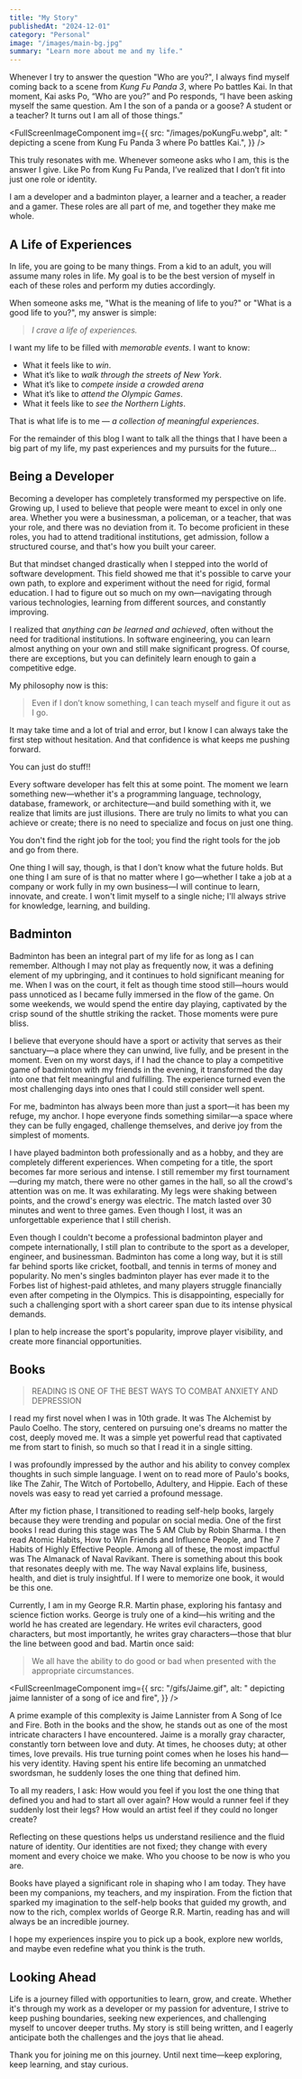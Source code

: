 ```yaml
---
title: "My Story"
publishedAt: "2024-12-01"
category: "Personal"
image: "/images/main-bg.jpg"
summary: "Learn more about me and my life."
---
```


Whenever I try to answer the question "Who are you?", I always find myself coming back to a scene from _Kung Fu Panda 3_, where Po battles Kai. In that moment, Kai asks Po, “Who are you?” and Po responds, “I have been asking myself the same question. Am I the son of a panda or a goose? A student or a teacher? It turns out I am all of those things.”

<FullScreenImageComponent
  img={{
    src: "/images/poKungFu.webp",
    alt: " depicting a scene from Kung Fu Panda 3 where Po battles Kai.",
  }}
/>

This truly resonates with me. Whenever someone asks who I am, this is the answer I give. Like Po from Kung Fu Panda, I’ve realized that I don’t fit into just one role or identity.

I am a developer and a badminton player, a learner and a teacher, a reader and a gamer. These roles are all part of me, and together they make me whole.

## A Life of Experiences

In life, you are going to be many things. From a kid to an adult, you will assume many roles in life. My goal is to be the best version of myself in each of these roles and perform my duties accordingly.

When someone asks me, "What is the meaning of life to you?" or "What is a good life to you?", my answer is simple:

> _I crave a life of experiences._

I want my life to be filled with _memorable events_. I want to know:

- What it feels like to _win_.
- What it’s like to _walk through the streets of New York_.
- What it’s like to _compete inside a crowded arena_
- What it’s like to _attend the Olympic Games_.
- What it feels like to _see the Northern Lights_.

That is what life is to me — _a collection of meaningful experiences_.

For the remainder of this blog I want to talk all the things that I have been a big part of my life, my past experiences and my pursuits for the future...

## Being a Developer

Becoming a developer has completely transformed my perspective on life. Growing up, I used to believe that people were meant to excel in only one area. Whether you were a businessman, a policeman, or a teacher, that was your role, and there was no deviation from it. To become proficient in these roles, you had to attend traditional institutions, get admission, follow a structured course, and that's how you built your career.

But that mindset changed drastically when I stepped into the world of software development. This field showed me that it's possible to carve your own path, to explore and experiment without the need for rigid, formal education. I had to figure out so much on my own—navigating through various technologies, learning from different sources, and constantly improving.

I realized that _anything can be learned and achieved_, often without the need for traditional institutions. In software engineering, you can learn almost anything on your own and still make significant progress. Of course, there are exceptions, but you can definitely learn enough to gain a competitive edge.

My philosophy now is this:

> Even if I don’t know something, I can teach myself and figure it out as I go.

It may take time and a lot of trial and error, but I know I can always take the first step without hesitation. And that confidence is what keeps me pushing forward.

You can just do stuff!!

Every software developer has felt this at some point. The moment we learn something new—whether it's a programming language, technology, database, framework, or architecture—and build something with it, we realize that limits are just illusions. There are truly no limits to what you can achieve or create; there is no need to specialize and focus on just one thing.

You don't find the right job for the tool; you find the right tools for the job and go from there.

One thing I will say, though, is that I don't know what the future holds. But one thing I am sure of is that no matter where I go—whether I take a job at a company or work fully in my own business—I will continue to learn, innovate, and create. I won't limit myself to a single niche; I'll always strive for knowledge, learning, and building.

## Badminton

<StaticTweet id="1698275115807719479" />

Badminton has been an integral part of my life for as long as I can remember. Although I may not play as frequently now, it was a defining element of my upbringing, and it continues to hold significant meaning for me. When I was on the court, it felt as though time stood still—hours would pass unnoticed as I became fully immersed in the flow of the game. On some weekends, we would spend the entire day playing, captivated by the crisp sound of the shuttle striking the racket. Those moments were pure bliss.

I believe that everyone should have a sport or activity that serves as their sanctuary—a place where they can unwind, live fully, and be present in the moment. Even on my worst days, if I had the chance to play a competitive game of badminton with my friends in the evening, it transformed the day into one that felt meaningful and fulfilling. The experience turned even the most challenging days into ones that I could still consider well spent.

For me, badminton has always been more than just a sport—it has been my refuge, my anchor. I hope everyone finds something similar—a space where they can be fully engaged, challenge themselves, and derive joy from the simplest of moments.

I have played badminton both professionally and as a hobby, and they are completely different experiences. When competing for a title, the sport becomes far more serious and intense. I still remember my first tournament—during my match, there were no other games in the hall, so all the crowd's attention was on me. It was exhilarating. My legs were shaking between points, and the crowd's energy was electric. The match lasted over 30 minutes and went to three games. Even though I lost, it was an unforgettable experience that I still cherish.

Even though I couldn't become a professional badminton player and compete internationally, I still plan to contribute to the sport as a developer, engineer, and businessman. Badminton has come a long way, but it is still far behind sports like cricket, football, and tennis in terms of money and popularity. No men's singles badminton player has ever made it to the Forbes list of highest-paid athletes, and many players struggle financially even after competing in the Olympics. This is disappointing, especially for such a challenging sport with a short career span due to its intense physical demands.

I plan to help increase the sport's popularity, improve player visibility, and create more financial opportunities.

## Books

> READING IS ONE OF THE BEST WAYS TO COMBAT ANXIETY AND DEPRESSION

I read my first novel when I was in 10th grade. It was The Alchemist by Paulo Coelho. The story, centered on pursuing one's dreams no matter the cost, deeply moved me. It was a simple yet powerful read that captivated me from start to finish, so much so that I read it in a single sitting.

I was profoundly impressed by the author and his ability to convey complex thoughts in such simple language. I went on to read more of Paulo's books, like The Zahir, The Witch of Portobello, Adultery, and Hippie. Each of these novels was easy to read yet carried a profound message.

After my fiction phase, I transitioned to reading self-help books, largely because they were trending and popular on social media. One of the first books I read during this stage was The 5 AM Club by Robin Sharma. I then read Atomic Habits, How to Win Friends and Influence People, and The 7 Habits of Highly Effective People. Among all of these, the most impactful was The Almanack of Naval Ravikant. There is something about this book that resonates deeply with me. The way Naval explains life, business, health, and diet is truly insightful. If I were to memorize one book, it would be this one.

Currently, I am in my George R.R. Martin phase, exploring his fantasy and science fiction works. George is truly one of a kind—his writing and the world he has created are legendary. He writes evil characters, good characters, but most importantly, he writes gray characters—those that blur the line between good and bad. Martin once said:

> We all have the ability to do good or bad when presented with the appropriate circumstances.

<FullScreenImageComponent
  img={{
    src: "/gifs/Jaime.gif",
    alt: " depicting jaime lannister of a song of ice and fire",
  }}
/>

A prime example of this complexity is Jaime Lannister from A Song of Ice and Fire. Both in the books and the show, he stands out as one of the most intricate characters I have encountered. Jaime is a morally gray character, constantly torn between love and duty. At times, he chooses duty; at other times, love prevails. His true turning point comes when he loses his hand—his very identity. Having spent his entire life becoming an unmatched swordsman, he suddenly loses the one thing that defined him.

To all my readers, I ask: How would you feel if you lost the one thing that defined you and had to start all over again? How would a runner feel if they suddenly lost their legs? How would an artist feel if they could no longer create?

Reflecting on these questions helps us understand resilience and the fluid nature of identity. Our identities are not fixed; they change with every moment and every choice we make. Who you choose to be now is who you are.

Books have played a significant role in shaping who I am today. They have been my companions, my teachers, and my inspiration. From the fiction that sparked my imagination to the self-help books that guided my growth, and now to the rich, complex worlds of George R.R. Martin, reading has and will always be an incredible journey.

I hope my experiences inspire you to pick up a book, explore new worlds, and maybe even redefine what you think is the truth.

## Looking Ahead

Life is a journey filled with opportunities to learn, grow, and create. Whether it's through my work as a developer or my passion for adventure, I strive to keep pushing boundaries, seeking new experiences, and challenging myself to uncover deeper truths. My story is still being written, and I eagerly anticipate both the challenges and the joys that lie ahead.

Thank you for joining me on this journey. Until next time—keep exploring, keep learning, and stay curious.
